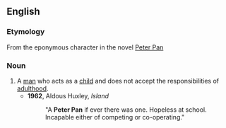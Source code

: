 ==English==

===Etymology===
From the eponymous character in the novel [[w:Peter Pan|Peter Pan]]

===Noun===
{{en-noun|sg=[[Peter]] [[Pan]]}}

# A [[man]] who acts as a [[child]] and does not accept the responsibilities of [[adulthood]].
#*'''1962''', Aldous Huxley, ''Island''
#*:"A '''Peter Pan''' if ever there was one. Hopeless at school. Incapable either of competing or co-operating."
